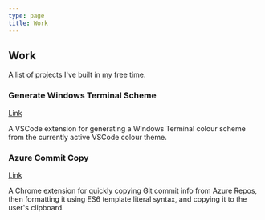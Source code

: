 ```yaml
---
type: page
title: Work
---
```


## Work

A list of projects I've built in my free time.

### Generate Windows Terminal Scheme

[Link](https://marketplace.visualstudio.com/items?itemName=blake-mealey.generate-wt-scheme)

A VSCode extension for generating a Windows Terminal colour scheme from the currently active VSCode
colour theme.

### Azure Commit Copy

[Link](https://chrome.google.com/webstore/detail/azure-commit-copy/cdpgnoklhcbaafbbemfglebpddbnedcp?hl=en)

A Chrome extension for quickly copying Git commit info from Azure Repos, then formatting it using
ES6 template literal syntax, and copying it to the user's clipboard.

<!-- TODO: Host Jira Tasker on Netlify -->
<!-- ### Jira Tasker

[Link](https://jira-tools.chimerical.ca)

A better UI for quickly tasking out Jira stories. -->
